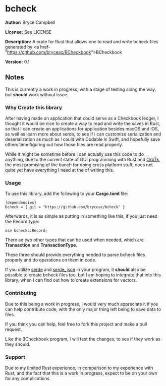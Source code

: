 =bcheck=

'''Author:''' Bryce Campbell

'''License:''' See LICENSE

'''Description:''' A crate for Rust that allows one to read and write bcheck files generated by <a href-"https://github.com/bryceac/BCheckbook">BCheckbook</a>

'''Version:''' 0.1

==Notes==

This is currently a work in progress, with a stage of testing along the way, but <strong>should</strong> work without issue.

===Why Create this library===

After having made an application that could serve as a Checkbook ledger, I thought it would be nice to create a way to read and write the saves in Rust, 
so that I can create an applications for application besides macOS and iOS, as well as learn more about serde, to see if I can 
customize serialization and deserialization as much as I could with Codable in Swift, and hopefully save others time figuring out how those files are read properly.

While it might be sometime before I can actually use this code to do anything, due to the current state of GUI programming with Rust 
and <a href="https://github.com/redox-os/orbtk">OrbTk</a>, the most promising of the bunch for doing cross platform stuff, does not quite 
yet have everything I need at the of writing this.

===Usage===

To use this library, add the following to your <strong>Cargo.toml</strong> file:

<pre>
[dependencies]
bcheck = { git = "https://github.com/bryceac/bcheck" }
</pre>

Afterwards, it is as simple as putting in something like this, if you just need the Record type:

<pre>
use bcheck::Record;
</pre>

There ae two other types that can be used when needed, which are <strong>Transaction</strong> and <strong>TransactionType</strong>.

These three should provide everything needed to parse bcheck files properly and do operations on them in code.

If you utilize <a href="https://github.com/serde-rs/serde">serde</a> and <a href="https://github.com/maciejhirsz/serde_json">serde_json</a> in your program, 
it <strong>should</strong> also be possible to create bcheck files too, but I am hoping to integrate that into this library, 
when I can find out how to create extensions for vectors.

===Contributing===

Due to this being a work in progress, I would very much appreciate it if you can help contribute code, with the only major thing left being to save data to files.

If you think you can help, feel free to fork this project and make a pull request.

Like the BCheckbook program, I will test the changes, to see if they work as they should.

===Support===

Due to my limited Rust experience, in comparison to my experience with Rust, and the fact that this is a work in progress, 
expect to be on your own for any complications.
